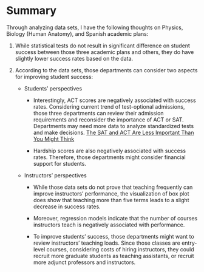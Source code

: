 # Summary

Through analyzing data sets, I have the following thoughts on Physics, Biology (Human Anatomy), and Spanish academic plans: 

1.  While statistical tests do not result in significant difference on student success between those three academic plans and others, they do have slightly lower success rates based on the data. 

2.  According to the data sets, those departments can consider two aspects for improving student success: 

    -   Students' perspectives 

        -   Interestingly, ACT scores are negatively associated with success rates. Considering current trend of test-optional admissions, those three departments can review their admission requirements and reconsider the importance of ACT or SAT. Departments may need more data to analyze standardized tests and make decisions. [The SAT and ACT Are Less Important Than You Might Think](https://www.insidehighered.com/blogs/higher-ed-policy/sat-and-act-are-less-important-you-might-think)

        -   Hardship scores are also negatively associated with success rates. Therefore, those departments might consider financial support for students. 

    -   Instructors' perspectives 

        -   While those data sets do not prove that teaching frequently can improve instructors' performance, the visualization of box plot does show that teaching more than five terms leads to a slight decrease in success rates. 

        -   Moreover, regression models indicate that the number of courses instructors teach is negatively associated with performance. 

        -   To improve students' success, those departments might want to review instructors' teaching loads. Since those classes are entry-level courses, considering costs of hiring instructors, they could recruit more graduate students as teaching assistants, or recruit more adjunct professors and instructors. 

 

